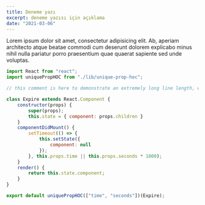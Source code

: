 ```yaml
---
title: Deneme yazı
excerpt: deneme yazısı için açıklama
date: "2021-03-06"
---
```


Lorem ipsum dolor sit amet, consectetur adipisicing elit. Ab, aperiam architecto atque beatae commodi cum deserunt dolorem explicabo minus nihil nulla pariatur porro praesentium quae quaerat sapiente sed unde voluptas.


``` js
import React from "react";
import uniquePropHOC from "./lib/unique-prop-hoc";

// this comment is here to demonstrate an extremely long line length, well beyond what you should probably allow in your own code, though sometimes you'll be highlighting code you can't refactor, which is unfortunate but should be handled gracefully

class Expire extends React.Component {
    constructor(props) {
        super(props);
        this.state = { component: props.children }
    }
    componentDidMount() {
        setTimeout(() => {
            this.setState({
                component: null
            });
        }, this.props.time || this.props.seconds * 1000);
    }
    render() {
        return this.state.component;
    }
}

export default uniquePropHOC(["time", "seconds"])(Expire);
```
